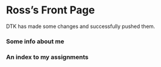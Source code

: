 # Ross's Front Page

DTK has made some changes and successfully pushed them.

### Some info about me

### An index to my assignments

